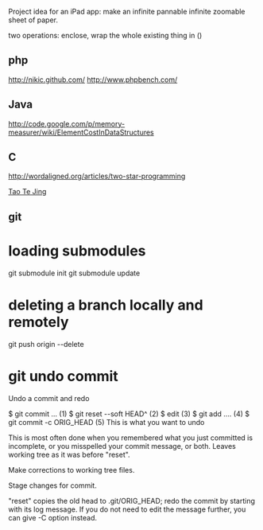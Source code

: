 Project idea for an iPad app: make an infinite pannable infinite zoomable sheet of paper.


two operations: enclose, wrap the whole existing thing in ()

== php ==
http://nikic.github.com/
http://www.phpbench.com/

== Java ==

http://code.google.com/p/memory-measurer/wiki/ElementCostInDataStructures

== C ==

http://wordaligned.org/articles/two-star-programming

[[Tao Te Jing]]

== git ==

= loading submodules =
git submodule init
git submodule update

= deleting a branch locally and remotely =
git push origin --delete <branchName>

= git undo commit =

Undo a commit and redo

$ git commit ...              (1)
$ git reset --soft HEAD^      (2)
$ edit                        (3)
$ git add ....                (4)
$ git commit -c ORIG_HEAD     (5)
This is what you want to undo

This is most often done when you remembered what you just committed is incomplete, or you misspelled your commit message, or both. Leaves working tree as it was before "reset".

Make corrections to working tree files.

Stage changes for commit.

"reset" copies the old head to .git/ORIG_HEAD; redo the commit by starting with its log message. If you do not need to edit the message further, you can give -C option instead.
